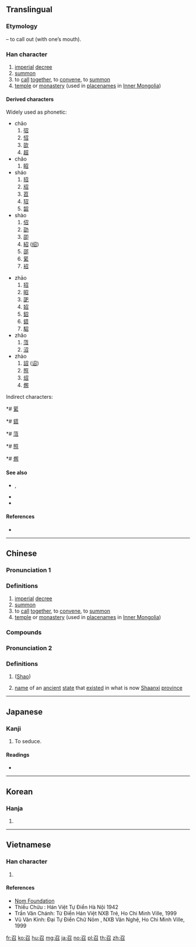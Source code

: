 {{also|叧}}
==Translingual==
{{stroke order|strokes=5}}

===Etymology===
{{Han etyl}}{{Han compound|刀|口|c1=p|c2=s|t2=mouth|ls=psc}} – to call out (with one’s mouth).

===Han character===
{{Han char|rn=30|rad=口|as=02|sn=5|four=17602|canj=SHR|ids=⿱刀口}}

# [[imperial]] [[decree]]
# [[summon]]
# to [[call]] [[together]], to [[convene]], to [[summon]]
# [[temple]] or [[monastery]] (used in [[placename]]s in [[Inner Mongolia]])

====Derived characters====
Widely used as phonetic:
{{top2}}
* chāo
*# [[弨]]
*# [[怊]]
*# [[欩]]
*# [[超]]
* chǎo
*# [[眧]]
* sháo
*# [[招]]
*# [[牊]]
*# [[苕]]
*# [[玿]]
*# [[韶]]
* shào
*# [[佋]]
*# [[劭]]
*# [[卲]]
*# [[紹]] ([[绍]])
*# [[邵]]
*# [[綤]]
*# [[袑]]
{{mid2}}
* zhāo
*# [[招]]
*# [[昭]]
*# [[巶]]
*# [[妱]]
*# [[鉊]]
*# [[鍣]]
*# [[駋]]
* zhǎo
*# [[菬]]
*# [[沼]]
* zhào
*# [[詔]] ([[诏]])
*# [[照]]
*# [[炤]]
*# [[燳]]
{{bottom}}

Indirect characters:
{{top2}}
*# [[綤]]
*# [[鍣]]
*# [[菬]]
*# [[照]]
*# [[燳]]
{{bottom}}

====See also====
* {{l|mul|喫}}, {{l|mul|吃}}
* {{l|mul|食}}
* {{l|mul|頂}}

====References====
* {{Han ref|kx=0172.070|dkj=03241|dj=0383.030|hdz=10574.030|uh=53EC|ud=21484|bh=A56C|bd=42348}}

----

==Chinese==
{{zh-forms}}

===Pronunciation 1===
{{zh-pron
|m=zhào
|c=ziu6,siu6
|h=pfs=chheu
|md=
|mn=qz,tw,xm,zz:tiāu/qz,tw,xm,zz:tiàu
|mn_note=tiāu - literary; tiàu - vernacular
|w=
|mc=y
|oc=y
|cat=n,v
}}

===Definitions===
{{zh-hanzi}}

# [[imperial]] [[decree]]
# [[summon]]
# to [[call]] [[together]], to [[convene]], to [[summon]]
# [[temple]] or [[monastery]] (used in [[placename]]s in [[Inner Mongolia]])

===Compounds===
{{zh-der|召开|召募|宣召}}

===Pronunciation 2===
{{zh-pron
|m=Shào
|c=
|cat=pn
}}

===Definitions===
{{zh-hanzi}}

# {{surname|lang=zh}} ([[Shao]])
# [[name]] of an [[ancient]] [[state]] that [[exist]]ed in what is now [[Shaanxi]] [[province]]

----

==Japanese==

===Kanji===
{{ja-kanji|grade=c|rs=口02}}

# To seduce.

====Readings====
* {{ja-readings|goon=[[しょう]] (shō)|kanon=[[しょう]] (shō)|kun=[[めす]] (mesu)}}

----

==Korean==

===Hanja===
{{ko-hanja|hangeul=[[소]], [[조]]|rv=so, jo|mr=so, cho}}

# {{defn|lang=ko|sort=口02}}

----

==Vietnamese==

===Han character===
{{vi-readings|rs=口02| hanviet = chịu, chẹo, giẹo, trịu, triệu, xạu, trẹo, dịu, gieo, trĩu}}

# {{defn|lang=vi|sort=口02}}

====References====
* [http://nomfoundation.org/common/nom_details.php?codepoint=53ec Nom Foundation]
* Thiều Chửu : Hán Việt Tự Điển Hà Nội 1942
* Trần Văn Chánh: Từ Điển Hán Việt NXB Trẻ, Ho Chi Minh Ville, 1999
* Vũ Văn Kính: Đại Tự Điển Chữ Nôm , NXB Văn Nghệ, Ho Chi Minh Ville, 1999


[[fr:召]]
[[ko:召]]
[[hu:召]]
[[mg:召]]
[[ja:召]]
[[no:召]]
[[pl:召]]
[[th:召]]
[[zh:召]]